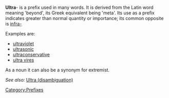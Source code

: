 '''Ultra'''- is a prefix used in many words. It is derived from the Latin word meaning 'beyond', its Greek equivalent being 'meta'. Its use as a prefix indicates greater than normal quantity or importance; its common opposite is [[infra-]]

Examples are:
*[[ultraviolet]]
*[[ultrasonic]]
*[[ultraconservative]]
*[[ultra vires]]

As a  noun it can also be a synonym for extremist.

''See also:'' [[Ultra (disambiguation)]]

[[Category:Prefixes]]